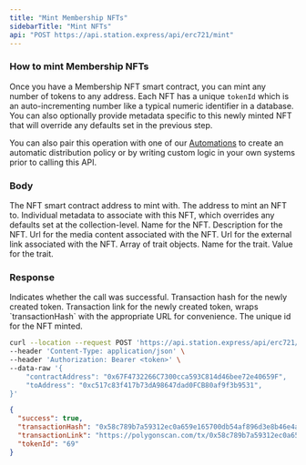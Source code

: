 ```yaml
---
title: "Mint Membership NFTs"
sidebarTitle: "Mint NFTs"
api: "POST https://api.station.express/api/erc721/mint"
---
```


### How to mint Membership NFTs

Once you have a Membership NFT smart contract, you can mint any number of tokens to any address. Each NFT
has a unique `tokenId` which is an auto-incrementing number like a typical numeric identifier in a database.
You can also optionally provide metadata specific to this newly minted NFT that will override any defaults
set in the previous step.

You can also pair this operation with one of our [Automations](/token-api/automations) to create an automatic
distribution policy or by writing custom logic in your own systems prior to calling this API.

### Body

<ParamField body="contractAddress" type="string" required>
  The NFT smart contract address to mint with.
</ParamField>

<ParamField body="toAddress" type="string" required>
  The address to mint an NFT to.
</ParamField>

<ParamField body="individualMetadata" type="object" optional>
  Individual metadata to associate with this NFT, which overrides any defaults
  set at the collection-level.
  <Expandable title="NFT Metadata">
    <ParamField body="name" type="string" required>
      Name for the NFT.
    </ParamField>
    <ParamField body="description" type="string" optional>
      Description for the NFT.
    </ParamField>
    <ParamField body="mediaUrl" type="string" required>
      Url for the media content associated with the NFT.
    </ParamField>
    <ParamField body="externalUrl" type="string" optional>
      Url for the external link associated with the NFT.
    </ParamField>
    <ParamField body="traits" type="Trait[]" optional>
      Array of trait objects.
      <Expandable title="Trait">
        <ParamField body="name" type="string" required>
          Name for the trait.
        </ParamField>
        <ParamField body="value" type="string" required>
          Value for the trait.
        </ParamField>
      </Expandable>
    </ParamField>
  </Expandable>
</ParamField>

### Response

<ResponseField name="success" type="boolean">
  Indicates whether the call was successful.
</ResponseField>

<ResponseField name="transactionHash" type="string">
  Transaction hash for the newly created token.
</ResponseField>

<ResponseField name="transactionLink" type="string">
  Transaction link for the newly created token, wraps `transactionHash` with the
  appropriate URL for convenience.
</ResponseField>

<ResponseField name="tokenId" type="string">
  The unique id for the NFT minted.
</ResponseField>

<RequestExample>

```bash Example Request
curl --location --request POST 'https://api.station.express/api/erc721/mint' \
--header 'Content-Type: application/json' \
--header 'Authorization: Bearer <token>' \
--data-raw '{
    "contractAddress": "0x67F4732266C7300cca593C814d46bee72e40659F",
    "toAddress": "0xc517c83f417b73dA98647dad0FCB80af9f3b9531",
}'
```

</RequestExample>

<ResponseExample>

```json Response
{
  "success": true,
  "transactionHash": "0x58c789b7a59312ec0a659e165700db54af896d3e8b46e4aeecb33b32b88157c9",
  "transactionLink": "https://polygonscan.com/tx/0x58c789b7a59312ec0a659e165700db54af896d3e8b46e4aeecb33b32b88157c9",
  "tokenId": "69"
}
```

</ResponseExample>
